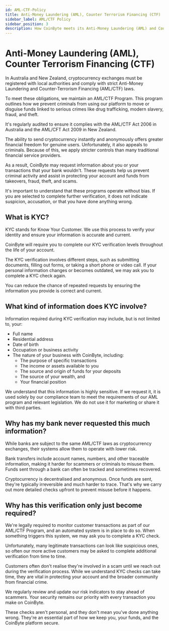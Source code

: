 ```yaml
---
id: AML-CTF-Policy
title: Anti-Money Laundering (AML), Counter Terrorism Financing (CTF)
sidebar_label: AML/CTF Policy
sidebar_position: 3
description: How CoinByte meets its Anti-Money Laundering (AML) and Counter-Terrorism Financing (CTF) obligations.
---
```



# Anti-Money Laundering (AML), Counter Terrorism Financing (CTF)

In Australia and New Zealand, cryptocurrency exchanges must be registered with local authorities and comply with strict Anti-Money Laundering and Counter-Terrorism Financing (AML/CTF) laws.

To meet these obligations, we maintain an AML/CTF Program. This program outlines how we prevent criminals from using our platform to move or disguise funds linked to serious crimes like drug trafficking, modern slavery, fraud, and theft.

It's regularly audited to ensure it complies with the AML/CTF Act 2006 in Australia and the AML/CFT Act 2009 in New Zealand.

The ability to send cryptocurrency instantly and anonymously offers greater financial freedom for genuine users. Unfortunately, it also appeals to criminals. Because of this, we apply stricter controls than many traditional financial service providers.

As a result, CoinByte may request information about you or your transactions that your bank wouldn't. These requests help us prevent criminal activity and assist in protecting your account and funds from takeovers, fraud, theft, and scams.

It's important to understand that these programs operate without bias. If you are selected to complete further verification, it does not indicate suspicion, accusation, or that you have done anything wrong.

## What is KYC?

KYC stands for Know Your Customer. We use this process to verify your identity and ensure your information is accurate and current.

CoinByte will require you to complete our KYC verification levels throughout the life of your account.

The KYC verification involves different steps, such as submitting documents, filling out forms, or taking a short phone or video call. If your personal information changes or becomes outdated, we may ask you to complete a KYC check again.

You can reduce the chance of repeated requests by ensuring the information you provide is correct and current.

## What kind of information does KYC involve?

Information required during KYC verification may include, but is not limited to, your:

- Full name  
- Residential address  
- Date of birth  
- Occupation or business activity  
- The nature of your business with CoinByte, including:
  - The purpose of specific transactions  
  - The income or assets available to you  
  - The source and origin of funds for your deposits  
  - The source of your wealth, and  
  - Your financial position  

We understand that this information is highly sensitive. If we request it, it is used solely by our compliance team to meet the requirements of our AML program and relevant legislation. We do not use it for marketing or share it with third parties.

## Why has my bank never requested this much information?

While banks are subject to the same AML/CTF laws as cryptocurrency exchanges, their systems allow them to operate with lower risk.

Bank transfers include account names, numbers, and other traceable information, making it harder for scammers or criminals to misuse them. Funds sent through a bank can often be tracked and sometimes recovered.

Cryptocurrency is decentralised and anonymous. Once funds are sent, they're typically irreversible and much harder to trace. That's why we carry out more detailed checks upfront to prevent misuse before it happens.

## Why has this verification only just become required?

We're legally required to monitor customer transactions as part of our AML/CTF Program, and an automated system is in place to do so. When something triggers this system, we may ask you to complete a KYC check.

Unfortunately, many legitimate transactions can look like suspicious ones, so often our more active customers may be asked to complete additional verification from time to time.

Customers often don't realise they're involved in a scam until we reach out during the verification process. While we understand KYC checks can take time, they are vital in protecting your account and the broader community from financial crime.

We regularly review and update our risk indicators to stay ahead of scammers. Your security remains our priority with every transaction you make on CoinByte.

These checks aren't personal, and they don't mean you've done anything wrong. They're an essential part of how we keep you, your funds, and the CoinByte platform secure.

<RelatedArticles category="legal" />
